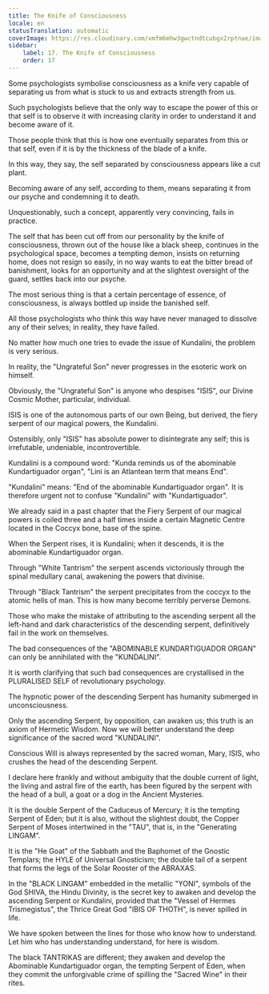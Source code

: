 ```yaml
---
title: The Knife of Consciousness
locale: en
statusTranslation: automatic
coverImage: https://res.cloudinary.com/xmfm6mhw3gwctndtcubgx2rptnae/image/upload/v1741354419/small_cover_la_gran_rebelion_28716e29d2.webp
sidebar:
    label: 17. The Knife of Consciousness
    order: 17
---
```

Some psychologists symbolise consciousness as a knife very capable of separating us from what is stuck to us and extracts strength from us.

Such psychologists believe that the only way to escape the power of this or that self is to observe it with increasing clarity in order to understand it and become aware of it.

Those people think that this is how one eventually separates from this or that self, even if it is by the thickness of the blade of a knife.

In this way, they say, the self separated by consciousness appears like a cut plant.

Becoming aware of any self, according to them, means separating it from our psyche and condemning it to death.

Unquestionably, such a concept, apparently very convincing, fails in practice.

The self that has been cut off from our personality by the knife of consciousness, thrown out of the house like a black sheep, continues in the psychological space, becomes a tempting demon, insists on returning home, does not resign so easily, in no way wants to eat the bitter bread of banishment, looks for an opportunity and at the slightest oversight of the guard, settles back into our psyche.

The most serious thing is that a certain percentage of essence, of consciousness, is always bottled up inside the banished self.

All those psychologists who think this way have never managed to dissolve any of their selves; in reality, they have failed.

No matter how much one tries to evade the issue of Kundalini, the problem is very serious.

In reality, the "Ungrateful Son" never progresses in the esoteric work on himself.

Obviously, the "Ungrateful Son" is anyone who despises "ISIS", our Divine Cosmic Mother, particular, individual.

ISIS is one of the autonomous parts of our own Being, but derived, the fiery serpent of our magical powers, the Kundalini.

Ostensibly, only "ISIS" has absolute power to disintegrate any self; this is irrefutable, undeniable, incontrovertible.

Kundalini is a compound word: "Kunda reminds us of the abominable Kundartiguador organ", "Lini is an Atlantean term that means End".

"Kundalini" means: "End of the abominable Kundartiguador organ". It is therefore urgent not to confuse "Kundalini" with "Kundartiguador".

We already said in a past chapter that the Fiery Serpent of our magical powers is coiled three and a half times inside a certain Magnetic Centre located in the Coccyx bone, base of the spine.

When the Serpent rises, it is Kundalini; when it descends, it is the abominable Kundartiguador organ.

Through "White Tantrism" the serpent ascends victoriously through the spinal medullary canal, awakening the powers that divinise.

Through "Black Tantrism" the serpent precipitates from the coccyx to the atomic hells of man. This is how many become terribly perverse Demons.

Those who make the mistake of attributing to the ascending serpent all the left-hand and dark characteristics of the descending serpent, definitively fail in the work on themselves.

The bad consequences of the "ABOMINABLE KUNDARTIGUADOR ORGAN" can only be annihilated with the "KUNDALINI".

It is worth clarifying that such bad consequences are crystallised in the PLURALISED SELF of revolutionary psychology.

The hypnotic power of the descending Serpent has humanity submerged in unconsciousness.

Only the ascending Serpent, by opposition, can awaken us; this truth is an axiom of Hermetic Wisdom. Now we will better understand the deep significance of the sacred word "KUNDALINI".

Conscious Will is always represented by the sacred woman, Mary, ISIS, who crushes the head of the descending Serpent.

I declare here frankly and without ambiguity that the double current of light, the living and astral fire of the earth, has been figured by the serpent with the head of a bull, a goat or a dog in the Ancient Mysteries.

It is the double Serpent of the Caduceus of Mercury; it is the tempting Serpent of Eden; but it is also, without the slightest doubt, the Copper Serpent of Moses intertwined in the "TAU", that is, in the "Generating LINGAM".

It is the "He Goat" of the Sabbath and the Baphomet of the Gnostic Templars; the HYLE of Universal Gnosticism; the double tail of a serpent that forms the legs of the Solar Rooster of the ABRAXAS.

In the "BLACK LINGAM" embedded in the metallic "YONI", symbols of the God SHIVA, the Hindu Divinity, is the secret key to awaken and develop the ascending Serpent or Kundalini, provided that the "Vessel of Hermes Trismegistus", the Thrice Great God "IBIS OF THOTH", is never spilled in life.

We have spoken between the lines for those who know how to understand. Let him who has understanding understand, for here is wisdom.

The black TANTRIKAS are different; they awaken and develop the Abominable Kundartiguador organ, the tempting Serpent of Eden, when they commit the unforgivable crime of spilling the "Sacred Wine" in their rites.

